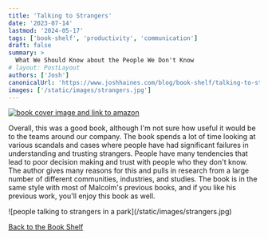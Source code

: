 ```yaml
---
title: 'Talking to Strangers'
date: '2023-07-14'
lastmod: '2024-05-17'
tags: ['book-shelf', 'productivity', 'communication']
draft: false
summary: >
  What We Should Know about the People We Don't Know
# layout: PostLayout
authors: ['Josh']
canonicalUrl: 'https://www.joshhaines.com/blog/book-shelf/talking-to-strangers'
images: ['/static/images/strangers.jpg']
---
```


<div className="mx-auto w-1/3">
  <a href="https://www.amazon.com/Talking-Strangers-Should-about-People/dp/0316478520">
    <img
      alt="book cover image and link to amazon"
      src="https://m.media-amazon.com/images/I/31BrvZrkaqL._SY445_SX342_.jpg"
    />
  </a>
</div>

Overall, this was a good book, although I'm not sure how useful it would be to the teams around our company. The book spends a lot of time looking at various scandals and cases where people have had significant failures in understanding and trusting strangers. People have many tendencies that lead to poor decision making and trust with people who they don't know. The author gives many reasons for this and pulls in research from a large number of different communities, industries, and studies. The book is in the same style with most of Malcolm's previous books, and if you like his previous work, you'll enjoy this book as well.

<div className="-mx-2 flex flex-wrap justify-center overflow-hidden xl:-mx-2">
  <div className="my-1 w-full overflow-hidden px-2 xl:my-1 xl:w-3/4 xl:px-2">
    ![people talking to strangers in a park](/static/images/strangers.jpg)
  </div>
</div>

[Back to the Book Shelf](/blog/book-shelf)
